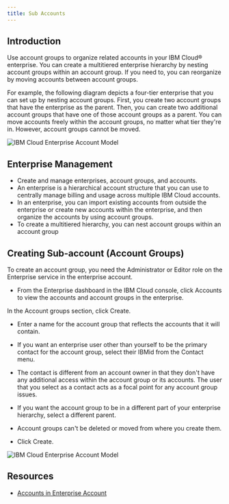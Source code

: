 ```yaml
---
title: Sub Accounts
---
```



<PageDescription>



</PageDescription>

## Introduction

Use account groups to organize related accounts in your IBM Cloud® enterprise. You can create a multitiered enterprise hierarchy by nesting account groups within an account group. If you need to, you can reorganize by moving accounts between account groups.

For example, the following diagram depicts a four-tier enterprise that you can set up by nesting account groups. First, you create two account groups that have the enterprise as the parent. Then, you can create two additional account groups that have one of those account groups as a parent. You can move accounts freely within the account groups, no matter what tier they're in. However, account groups cannot be moved.

![IBM Cloud Enterprise Account Model](images/sampleea.png)

## Enterprise Management  
 - Create and manage enterprises, account groups, and accounts. 
 - An enterprise is a hierarchical account structure that you can use to centrally manage billing and usage across multiple IBM Cloud accounts.
 - In an enterprise, you can import existing accounts from outside the enterprise or create new accounts within the enterprise, and then organize the accounts by using account groups.
 - To create a multitiered hierarchy, you can nest account groups within an account group

## Creating Sub-account (Account Groups)

To create an account group, you need the Administrator or Editor role on the Enterprise service in the enterprise account.

 - From the Enterprise dashboard in the IBM Cloud console, click Accounts to view the accounts and account groups in the enterprise.

In the Account groups section, click Create.

 - Enter a name for the account group that reflects the accounts that it will contain.

 - If you want an enterprise user other than yourself to be the primary contact for the account group, select their IBMid from the Contact menu. 

 - The contact is different from an account owner in that they don't have any additional access within the account group or its accounts. The user that you select as a contact acts as a focal point for any account group issues. 
 - If you want the account group to be in a different part of your enterprise hierarchy, select a different parent.

 - Account groups can't be deleted or moved from where you create them.
        
 - Click Create.

![IBM Cloud Enterprise Account Model](images/subaccount.png)

## Resources
 - [Accounts in Enterprise Account](https://cloud.ibm.com/docs/account?topic=account-enterprise-organize)
